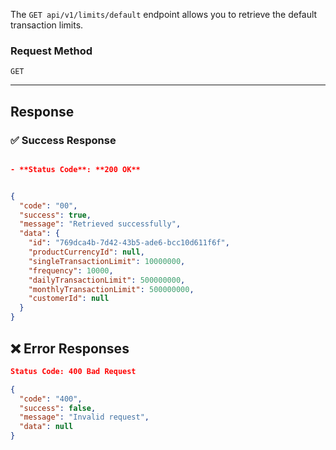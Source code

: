 The `GET api/v1/limits/default` endpoint allows you to retrieve the default transaction limits.

### Request Method

`GET`

---

## Response

### ✅ Success Response
```json

- **Status Code**: **200 OK**


{
  "code": "00",
  "success": true,
  "message": "Retrieved successfully",
  "data": {
    "id": "769dca4b-7d42-43b5-ade6-bcc10d611f6f",
    "productCurrencyId": null,
    "singleTransactionLimit": 10000000,
    "frequency": 10000,
    "dailyTransactionLimit": 500000000,
    "monthlyTransactionLimit": 500000000,
    "customerId": null
  }
}
```


## ❌ Error Responses
```json
Status Code: 400 Bad Request

{
  "code": "400",
  "success": false,
  "message": "Invalid request",
  "data": null
}
